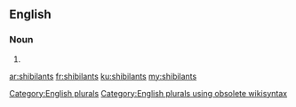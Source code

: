 ==English==

===Noun===
{{head|en}}

# {{plural of|shibilant}}

[[Category:English plurals]][[Category:English plurals using obsolete wikisyntax]]

[[ar:shibilants]]
[[fr:shibilants]]
[[ku:shibilants]]
[[my:shibilants]]